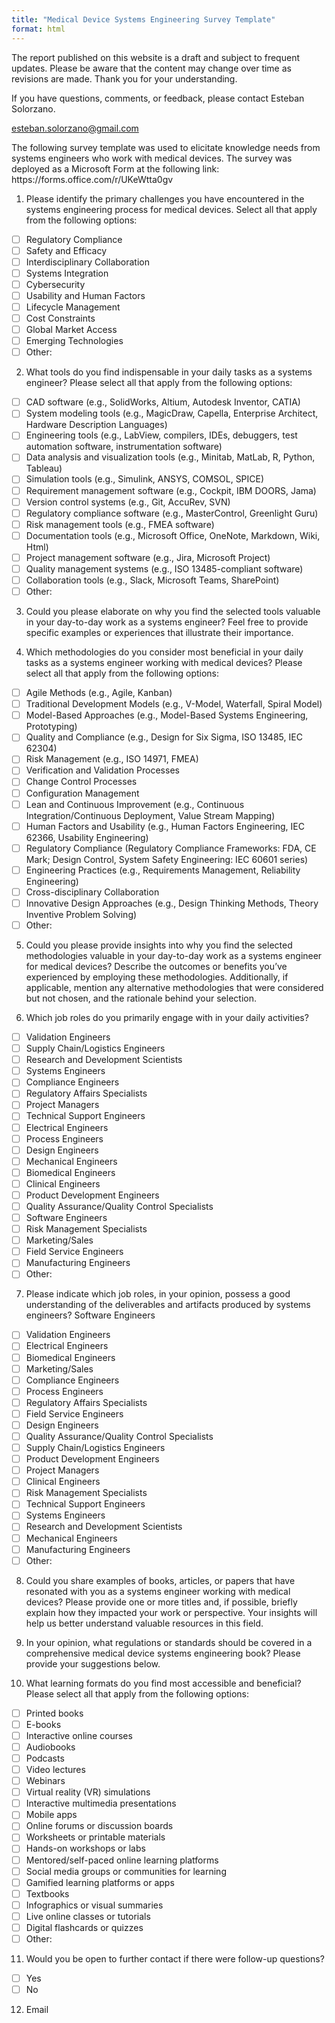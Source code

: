 ```yaml
---
title: "Medical Device Systems Engineering Survey Template"
format: html
---
```


::: {.callout-caution}
The report published on this website is a draft and subject to frequent updates. Please be aware that the content may change over time as revisions are made. Thank you for your understanding.
:::

::: {.callout-tip}
If you have questions, comments, or feedback, please contact Esteban Solorzano.

[esteban.solorzano@gmail.com](esteban.solorzano@gmail.com)
:::


The following survey template was used to elicitate knowledge needs from systems engineers who work with medical devices. The survey was deployed as a Microsoft Form at the following link: https://forms.office.com/r/UKeWtta0gv

1. Please identify the primary challenges you have encountered in the systems engineering process for medical devices. Select all that apply from the following options:
- [  ] Regulatory Compliance
- [  ] Safety and Efficacy
- [  ] Interdisciplinary Collaboration
- [  ] Systems Integration
- [  ] Cybersecurity
- [  ] Usability and Human Factors
- [  ] Lifecycle Management
- [  ] Cost Constraints
- [  ] Global Market Access
- [  ] Emerging Technologies
- [  ] Other:

2. What tools do you find indispensable in your daily tasks as a systems engineer? Please select all that apply from the following options:
- [  ] CAD software (e.g., SolidWorks, Altium, Autodesk Inventor, CATIA)
- [  ] System modeling tools (e.g., MagicDraw, Capella, Enterprise Architect, Hardware Description Languages)
- [  ] Engineering tools (e.g., LabView, compilers, IDEs, debuggers, test automation software, instrumentation software)
- [  ] Data analysis and visualization tools (e.g., Minitab, MatLab, R, Python, Tableau)
- [  ] Simulation tools (e.g., Simulink, ANSYS, COMSOL, SPICE)
- [  ] Requirement management software (e.g., Cockpit, IBM DOORS, Jama)
- [  ] Version control systems (e.g., Git, AccuRev, SVN)
- [  ] Regulatory compliance software (e.g., MasterControl, Greenlight Guru)
- [  ] Risk management tools (e.g., FMEA software)
- [  ] Documentation tools (e.g., Microsoft Office, OneNote, Markdown, Wiki, Html)
- [  ] Project management software (e.g., Jira, Microsoft Project)
- [  ] Quality management systems (e.g., ISO 13485-compliant software)
- [  ] Collaboration tools (e.g., Slack, Microsoft Teams, SharePoint)
- [  ] Other:

3. Could you please elaborate on why you find the selected tools valuable in your day-to-day work as a systems engineer? Feel free to provide specific examples or experiences that illustrate their importance.

4. Which methodologies do you consider most beneficial in your daily tasks as a systems engineer working with medical devices? Please select all that apply from the following options:
- [  ] Agile Methods (e.g., Agile, Kanban)
- [  ] Traditional Development Models (e.g., V-Model, Waterfall, Spiral Model)
- [  ] Model-Based Approaches (e.g., Model-Based Systems Engineering, Prototyping)
- [  ] Quality and Compliance (e.g., Design for Six Sigma, ISO 13485, IEC 62304)
- [  ] Risk Management (e.g., ISO 14971, FMEA)
- [  ] Verification and Validation Processes
- [  ] Change Control Processes
- [  ] Configuration Management
- [  ] Lean and Continuous Improvement (e.g., Continuous Integration/Continuous Deployment, Value Stream Mapping)
- [  ] Human Factors and Usability (e.g., Human Factors Engineering, IEC 62366, Usability Engineering)
- [  ] Regulatory Compliance (Regulatory Compliance Frameworks: FDA, CE Mark; Design Control, System Safety Engineering: IEC 60601 series)
- [  ] Engineering Practices (e.g., Requirements Management, Reliability Engineering)
- [  ] Cross-disciplinary Collaboration
- [  ] Innovative Design Approaches (e.g., Design Thinking Methods, Theory Inventive Problem Solving)
- [  ] Other:

5. Could you please provide insights into why you find the selected methodologies valuable in your day-to-day work as a systems engineer for medical devices? Describe the outcomes or benefits you've experienced by employing these methodologies. Additionally, if applicable, mention any alternative methodologies that were considered but not chosen, and the rationale behind your selection.

6. Which job roles do you primarily engage with in your daily activities?
- [  ] Validation Engineers
- [  ] Supply Chain/Logistics Engineers
- [  ] Research and Development Scientists
- [  ] Systems Engineers
- [  ] Compliance Engineers
- [  ] Regulatory Affairs Specialists
- [  ] Project Managers
- [  ] Technical Support Engineers
- [  ] Electrical Engineers
- [  ] Process Engineers
- [  ] Design Engineers
- [  ] Mechanical Engineers
- [  ] Biomedical Engineers
- [  ] Clinical Engineers
- [  ] Product Development Engineers
- [  ] Quality Assurance/Quality Control Specialists
- [  ] Software Engineers
- [  ] Risk Management Specialists
- [  ] Marketing/Sales
- [  ] Field Service Engineers
- [  ] Manufacturing Engineers
- [  ] Other:

7. Please indicate which job roles, in your opinion, possess a good understanding of the deliverables and artifacts produced by systems engineers?
Software Engineers
- [  ] Validation Engineers
- [  ] Electrical Engineers
- [  ] Biomedical Engineers
- [  ] Marketing/Sales
- [  ] Compliance Engineers
- [  ] Process Engineers
- [  ] Regulatory Affairs Specialists
- [  ] Field Service Engineers
- [  ] Design Engineers
- [  ] Quality Assurance/Quality Control Specialists
- [  ] Supply Chain/Logistics Engineers
- [  ] Product Development Engineers
- [  ] Project Managers
- [  ] Clinical Engineers
- [  ] Risk Management Specialists
- [  ] Technical Support Engineers
- [  ] Systems Engineers
- [  ] Research and Development Scientists
- [  ] Mechanical Engineers
- [  ] Manufacturing Engineers
- [  ] Other:

8. Could you share examples of books, articles, or papers that have resonated with you as a systems engineer working with medical devices? Please provide one or more titles and, if possible, briefly explain how they impacted your work or perspective. Your insights will help us better understand valuable resources in this field.

9. In your opinion, what regulations or standards should be covered in a comprehensive medical device systems engineering book? Please provide your suggestions below.

10. What learning formats do you find most accessible and beneficial? Please select all that apply from the following options:
- [  ] Printed books
- [  ] E-books
- [  ] Interactive online courses
- [  ] Audiobooks
- [  ] Podcasts
- [  ] Video lectures
- [  ] Webinars
- [  ] Virtual reality (VR) simulations
- [  ] Interactive multimedia presentations
- [  ] Mobile apps
- [  ] Online forums or discussion boards
- [  ] Worksheets or printable materials
- [  ] Hands-on workshops or labs
- [  ] Mentored/self-paced online learning platforms
- [  ] Social media groups or communities for learning
- [  ] Gamified learning platforms or apps
- [  ] Textbooks
- [  ] Infographics or visual summaries
- [  ] Live online classes or tutorials
- [  ] Digital flashcards or quizzes
- [  ] Other:

11. Would you be open to further contact if there were follow-up questions?
- [  ] Yes
- [  ] No

12. Email